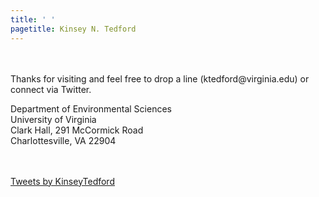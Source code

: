 ```yaml
---
title: ' '
pagetitle: Kinsey N. Tedford
---
```


<link rel="stylesheet" href="styles.css" type="text/css">

<div class = "row">
  
<div class = "col-md-6">
<br><br>Thanks for visiting and feel free to drop a line (ktedford@virginia.edu) or connect via Twitter.

Department of Environmental Sciences<br>
University of Virginia<br>
Clark Hall, 291 McCormick Road<br>
Charlottesville, VA 22904<br>
</div>
  
<div class = "col-md-6">
<br><br><a class="twitter-timeline" data-width="450" href="https://twitter.com/KinseyTedford?ref_src=twsrc%5Etfw">Tweets by KinseyTedford</a> <script async src="https://platform.twitter.com/widgets.js" charset="utf-8"></script>
</div>
</div>